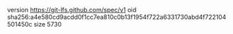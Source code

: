 version https://git-lfs.github.com/spec/v1
oid sha256:a4e580cd9acdd0f1cc7ea810c0b13f1954f722a6331730abd4f722104501450c
size 5730
